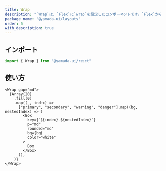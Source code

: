 ```yaml
---
title: Wrap
description: "`Wrap`は、`Flex`に`wrap`を設定したコンポーネントです。`Flex`から便利なスタイルのショートハンドを継承しています。"
package_name: "@yamada-ui/layouts"
order: 5
with_description: true
---
```


## インポート

```ts
import { Wrap } from "@yamada-ui/react"
```

## 使い方

```tsx
<Wrap gap="md">
  {Array(20)
    .fill(0)
    .map((_, index) =>
      ["primary", "secondary", "warning", "danger"].map((bg, nestedIndex) => (
        <Box
          key={`${index}-${nestedIndex}`}
          p="md"
          rounded="md"
          bg={bg}
          color="white"
        >
          Box
        </Box>
      )),
    )}
</Wrap>
```
